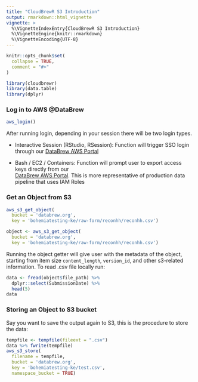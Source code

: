 ```yaml
---
title: "CloudBrewR S3 Introduction"
output: rmarkdown::html_vignette
vignette: >
  %\VignetteIndexEntry{CloudBrewR S3 Introduction}
  %\VignetteEngine{knitr::rmarkdown}
  %\VignetteEncoding{UTF-8}
---
```


```r
knitr::opts_chunk$set(
  collapse = TRUE,
  comment = "#>"
)
```

```r
library(cloudbrewr)
library(data.table)
library(dplyr)
```

### Log in to AWS @DataBrew
```r
aws_login()
```

After running login, depending in your session there will be two login types. 

- Interactive Session (RStudio, RSession): Function will trigger SSO login through our [DataBrew AWS Portal](https://databrewllc.awsapps.com/start#/)

- Bash / EC2 / Containers: Function will prompt user to export access keys directly from our  
[DataBrew AWS Portal](https://databrewllc.awsapps.com/start#/). This is more representative of production data pipeline that uses IAM Roles

### Get an Object from S3
```r
aws_s3_get_object(
  bucket = 'databrew.org', 
  key = 'bohemiatesting-ke/raw-form/reconhh/reconhh.csv')

object <- aws_s3_get_object(
  bucket = 'databrew.org', 
  key = 'bohemiatesting-ke/raw-form/reconhh/reconhh.csv')
```

Running the object getter will give user with the metadata of the object, starting from item size `content_length`, `version_id`, and other s3-related information. To read .csv file locally run:
```r
data <- fread(object$file_path) %>% 
  dplyr::select(SubmissionDate) %>%
  head(5)
data
```

### Storing an Object to S3 bucket

Say you want to save the output again to S3, this is the procedure to store the data:
```r
tempfile <- tempfile(fileext = ".csv")
data %>% fwrite(tempfile)
aws_s3_store(
  filename = tempfile, 
  bucket = 'databrew.org', 
  key = 'bohemiatesting-ke/test.csv',
  namespace_bucket = TRUE)
```


